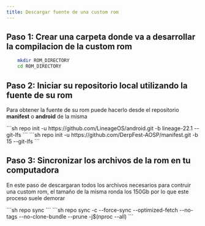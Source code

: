 ```yaml
---
title: Descargar fuente de una custom rom
---
```


## Paso 1: Crear una carpeta donde va a desarrollar la compilacion de la custom rom

```sh
    mkdir ROM_DIRECTORY
    cd ROM_DIRECTORY
```

## Paso 2: Iniciar su repositorio local utilizando la fuente de su rom

Para obtener la fuente de su rom puede hacerlo desde el repositorio **manifest** o **android** de la misma

<Tabs syncKey="roms">
  <TabItem label="LineageOS">
    ```sh
    repo init -u https://github.com/LineageOS/android.git -b lineage-22.1 --git-lfs
    ```
  </TabItem>
  <TabItem label="Derpfest">
  ```sh
    repo init -u https://github.com/DerpFest-AOSP/manifest.git -b 15 --git-lfs
    ```
  </TabItem>
</Tabs>

## Paso 3: Sincronizar los archivos de la rom en tu computadora

En este paso de descargaran todos los archivos necesarios para contruir una custom rom, el tamaño de la misma ronda los 150Gb por lo que este proceso suele demorar

<Tabs syncKey="roms">
  <TabItem label="LineageOS">
    ```sh
    repo sync
    ```
  </TabItem>
  <TabItem label="Derpfest">
  ```sh
    repo sync -c --force-sync --optimized-fetch --no-tags --no-clone-bundle --prune -j$(nproc --all)
    ```
  </TabItem>
</Tabs>
